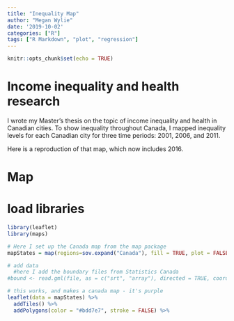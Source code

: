 ```yaml
---
title: "Inequality Map"
author: "Megan Wylie"
date: '2019-10-02'
categories: ["R"]
tags: ["R Markdown", "plot", "regression"]
---
```


```r
knitr::opts_chunk$set(echo = TRUE)
```

# Income inequality and health research

I wrote my Master's thesis on the topic of income inequality and health in Canadian cities. To show inequality throughout Canada, I mapped inequality levels for each Canadian city for three time periods: 2001, 2006, and 2011.

Here is a reproduction of that map, which now includes 2016.

# Map

# load libraries
```r

library(leaflet)
library(maps)

# Here I set up the Canada map from the map package
mapStates = map(regions=sov.expand("Canada"), fill = TRUE, plot = FALSE) 

# add data
  #here I add the boundary files from Statistics Canada
#bound <- read.gml(file, as = c("srt", "array"), directed = TRUE, coords = FALSE)

# this works, and makes a canada map - it's purple
leaflet(data = mapStates) %>% 
  addTiles() %>%
  addPolygons(color = "#bdd7e7", stroke = FALSE) %>%
  





```

